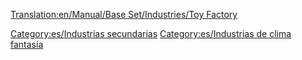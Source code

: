 [[Translation:en/Manual/Base Set/Industries/Toy Factory]]

{{es/Industrias| nombre = Fábrica de juguetes
| imagen = en/ToyFactory.png
| climas = [[es/Manual/Clima|Fantasía]]
| acepta = [[es/Manual/Base Set/Cargos/Plástico|Plástico]], [[es/Manual/Base Set/Cargos/Pilas|Pilas]]
| produce= [[es/Manual/Base Set/Cargos/Juguetes|Juguetes]]
| notas  = No existe en otros [[es/Manual/Clima|climas]]
}}
{{es/Esbozo}}

[[Category:es/Industrias secundarias]]
[[Category:es/Industrias de clima fantasía]]